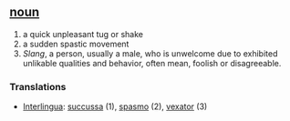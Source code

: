 == [[noun]] ==
# a quick unpleasant tug or shake
# a sudden spastic movement
# ''Slang'', a person, usually a male, who is unwelcome due to exhibited unlikable qualities and behavior, often mean, foolish or disagreeable.

=== Translations ===
*[[Interlingua]]: [[succussa]] (1), [[spasmo]] (2), [[vexator]] (3)